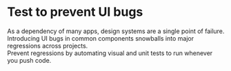 
<Meta title="docs 📚/3. How/Step 3: Test" />

<h1>Test to prevent UI bugs</h1>
<p>As a dependency of many apps, design systems are a single point of failure.<br/>
Introducing UI bugs in common components snowballs into major regressions across projects.<br/>
Prevent regressions by automating visual and unit tests to run whenever you push code.</p>
